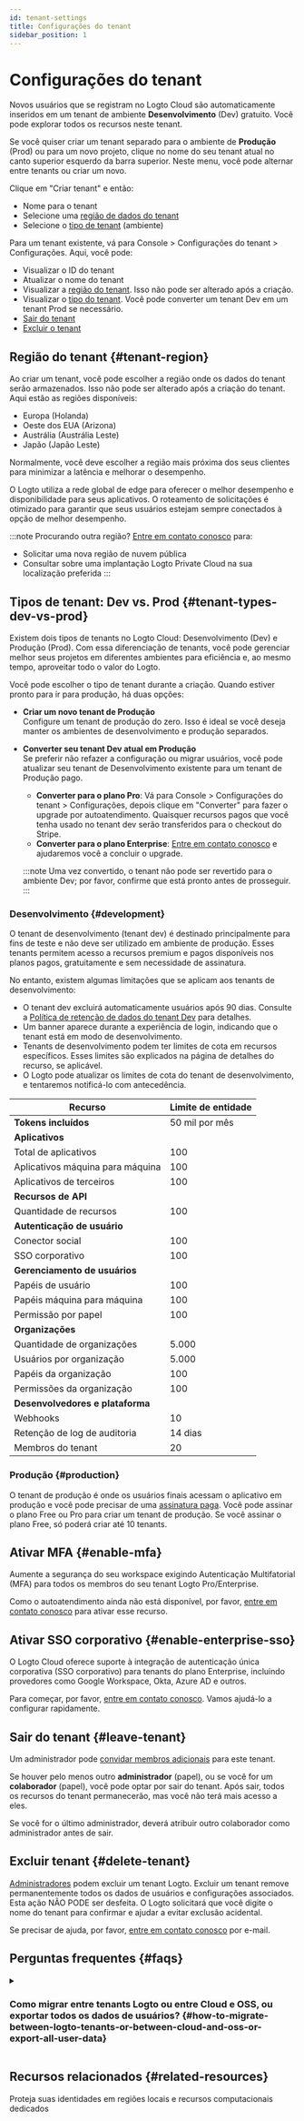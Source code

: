 ```yaml
---
id: tenant-settings
title: Configurações do tenant
sidebar_position: 1
---
```


# Configurações do tenant

Novos usuários que se registram no Logto Cloud são automaticamente inseridos em um tenant de ambiente **Desenvolvimento** (Dev) gratuito. Você pode explorar todos os recursos neste tenant.

Se você quiser criar um tenant separado para o ambiente de **Produção** (Prod) ou para um novo projeto, clique no nome do seu tenant atual no canto superior esquerdo da barra superior. Neste menu, você pode alternar entre tenants ou criar um novo.

Clique em "Criar tenant" e então:

- Nome para o tenant
- Selecione uma [região de dados do tenant](#tenant-region)
- Selecione o [tipo de tenant](#tenant-types-dev-vs-prod) (ambiente)

Para um tenant existente, vá para <CloudLink to="/settings">Console > Configurações do tenant > Configurações</CloudLink>. Aqui, você pode:

- Visualizar o ID do tenant
- Atualizar o nome do tenant
- Visualizar a [região do tenant](#tenant-region). Isso não pode ser alterado após a criação.
- Visualizar o [tipo do tenant](#tenant-types-dev-vs-prod). Você pode converter um tenant Dev em um tenant Prod se necessário.
- [Sair do tenant](#leave-tenant)
- [Excluir o tenant](#delete-tenant)

## Região do tenant \{#tenant-region}

Ao criar um tenant, você pode escolher a região onde os dados do tenant serão armazenados. Isso não pode ser alterado após a criação do tenant. Aqui estão as regiões disponíveis:

- Europa (Holanda)
- Oeste dos EUA (Arizona)
- Austrália (Austrália Leste)
- Japão (Japão Leste)

Normalmente, você deve escolher a região mais próxima dos seus clientes para minimizar a latência e melhorar o desempenho.

O Logto utiliza a rede global de edge para oferecer o melhor desempenho e disponibilidade para seus aplicativos. O roteamento de solicitações é otimizado para garantir que seus usuários estejam sempre conectados à opção de melhor desempenho.

:::note
Procurando outra região? [Entre em contato conosco](https://logto.io/contact) para:

- Solicitar uma nova região de nuvem pública
- Consultar sobre uma implantação Logto Private Cloud na sua localização preferida
  :::

## Tipos de tenant: Dev vs. Prod \{#tenant-types-dev-vs-prod}

Existem dois tipos de tenants no Logto Cloud: Desenvolvimento (Dev) e Produção (Prod). Com essa diferenciação de tenants, você pode gerenciar melhor seus projetos em diferentes ambientes para eficiência e, ao mesmo tempo, aproveitar todo o valor do Logto.

Você pode escolher o tipo de tenant durante a criação. Quando estiver pronto para ir para produção, há duas opções:

- **Criar um novo tenant de Produção**  
  Configure um tenant de produção do zero. Isso é ideal se você deseja manter os ambientes de desenvolvimento e produção separados.
- **Converter seu tenant Dev atual em Produção**  
  Se preferir não refazer a configuração ou migrar usuários, você pode atualizar seu tenant de Desenvolvimento existente para um tenant de Produção pago.

  - **Converter para o plano Pro**: Vá para <CloudLink to="/tenant-settings/settings">Console > Configurações do tenant > Configurações</CloudLink>, depois clique em "Converter" para fazer o upgrade por autoatendimento. Quaisquer recursos pagos que você tenha usado no tenant dev serão transferidos para o checkout do Stripe.
  - **Converter para o plano Enterprise**: [Entre em contato conosco](https://logto.io/contact) e ajudaremos você a concluir o upgrade.

  :::note
  Uma vez convertido, o tenant não pode ser revertido para o ambiente Dev; por favor, confirme que está pronto antes de prosseguir.
  :::

### Desenvolvimento \{#development}

O tenant de desenvolvimento (tenant dev) é destinado principalmente para fins de teste e não deve ser utilizado em ambiente de produção. Esses tenants permitem acesso a recursos premium e pagos disponíveis nos planos pagos, gratuitamente e sem necessidade de assinatura.

No entanto, existem algumas limitações que se aplicam aos tenants de desenvolvimento:

- O tenant dev excluirá automaticamente usuários após 90 dias. Consulte a [Política de retenção de dados do tenant Dev](./dev-tenant-data-retention) para detalhes.
- Um banner aparece durante a experiência de login, indicando que o tenant está em modo de desenvolvimento.
- Tenants de desenvolvimento podem ter limites de cota em recursos específicos. Esses limites são explicados na página de detalhes do recurso, se aplicável.
- O Logto pode atualizar os limites de cota do tenant de desenvolvimento, e tentaremos notificá-lo com antecedência.

| Recurso                          | Limite de entidade |
| -------------------------------- | ------------------ |
| **Tokens incluídos**             | 50 mil por mês     |
| **Aplicativos**                  |
| Total de aplicativos             | 100                |
| Aplicativos máquina para máquina | 100                |
| Aplicativos de terceiros         | 100                |
| **Recursos de API**              |                    |
| Quantidade de recursos           | 100                |
| **Autenticação de usuário**      |                    |
| Conector social                  | 100                |
| SSO corporativo                  | 100                |
| **Gerenciamento de usuários**    |                    |
| Papéis de usuário                | 100                |
| Papéis máquina para máquina      | 100                |
| Permissão por papel              | 100                |
| **Organizações**                 |                    |
| Quantidade de organizações       | 5.000              |
| Usuários por organização         | 5.000              |
| Papéis da organização            | 100                |
| Permissões da organização        | 100                |
| **Desenvolvedores e plataforma** |                    |
| Webhooks                         | 10                 |
| Retenção de log de auditoria     | 14 dias            |
| Membros do tenant                | 20                 |

### Produção \{#production}

O tenant de produção é onde os usuários finais acessam o aplicativo em produção e você pode precisar de uma [assinatura paga](https://logto.io/pricing). Você pode assinar o plano Free ou Pro para criar um tenant de produção. Se você assinar o plano Free, só poderá criar até 10 tenants.

## Ativar MFA \{#enable-mfa}

Aumente a segurança do seu workspace exigindo Autenticação Multifatorial (MFA) para todos os membros do seu tenant Logto Pro/Enterprise.

Como o autoatendimento ainda não está disponível, por favor, [entre em contato conosco](https://logto.io/contact) para ativar esse recurso.

## Ativar SSO corporativo \{#enable-enterprise-sso}

O Logto Cloud oferece suporte à integração de autenticação única corporativa (SSO corporativo) para tenants do plano Enterprise, incluindo provedores como Google Workspace, Okta, Azure AD e outros.

Para começar, por favor, [entre em contato conosco](https://logto.io/contact). Vamos ajudá-lo a configurar rapidamente.

## Sair do tenant \{#leave-tenant}

Um administrador pode [convidar membros adicionais](/logto-cloud/tenant-member-management) para este tenant.

Se houver pelo menos outro **administrador** (papel), ou se você for um **colaborador** (papel), você pode optar por sair do tenant. Após sair, todos os recursos do tenant permanecerão, mas você não terá mais acesso a eles.

Se você for o último administrador, deverá atribuir outro colaborador como administrador antes de sair.

## Excluir tenant \{#delete-tenant}

[Administradores](/logto-cloud/tenant-member-management#invite-collaborators) podem excluir um tenant Logto. Excluir um tenant remove permanentemente todos os dados de usuários e configurações associados. Esta ação NÃO PODE ser desfeita. O Logto solicitará que você digite o nome do tenant para confirmar e ajudar a evitar exclusão acidental.

Se precisar de ajuda, por favor, [entre em contato conosco](https://logto.io/contact) por e-mail.

## Perguntas frequentes \{#faqs}

<details>
<summary>

### Como migrar entre tenants Logto ou entre Cloud e OSS, ou exportar todos os dados de usuários? \{#how-to-migrate-between-logto-tenants-or-between-cloud-and-oss-or-export-all-user-data}

</summary>

Atualmente, você pode converter seu tenant **Desenvolvimento** para um tenant **Produção** com plano pago por conta própria. [Saiba mais](#tenant-types-dev-vs-prod)

No entanto, a migração por autoatendimento (todas as configurações e dados de usuários) entre Logto Cloud e a versão OSS não é suportada. Se precisar desse serviço, por favor, [entre em contato com a equipe Logto](https://logto.io/contact) para discutir suas opções.

Se você planeja parar de usar o Logto Cloud para um projeto, o Logto pode ajudá-lo a exportar todos os dados de usuários. Por favor, [fale conosco](https://logto.io/contact).

</details>

## Recursos relacionados \{#related-resources}

<Url href="https://blog.logto.io/data-region-resources">
  Proteja suas identidades em regiões locais e recursos computacionais dedicados
</Url>
